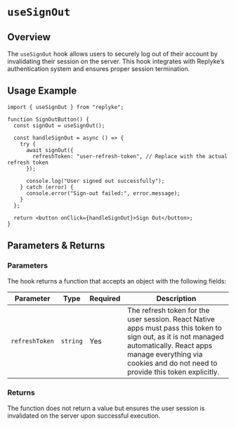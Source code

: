 # `useSignOut`

## Overview
The `useSignOut` hook allows users to securely log out of their account by invalidating their session on the server. This hook integrates with Replyke’s authentication system and ensures proper session termination.

## Usage Example

```tsx
import { useSignOut } from "replyke";

function SignOutButton() {
  const signOut = useSignOut();

  const handleSignOut = async () => {
    try {
      await signOut({
        refreshToken: "user-refresh-token", // Replace with the actual refresh token
      });

      console.log("User signed out successfully");
    } catch (error) {
      console.error("Sign-out failed:", error.message);
    }
  };

  return <button onClick={handleSignOut}>Sign Out</button>;
}
```

## Parameters & Returns

### Parameters
The hook returns a function that accepts an object with the following fields:

| Parameter       | Type      | Required | Description |
| --------------- | --------- | -------- | ----------- |
| `refreshToken`  | `string`  | Yes      | The refresh token for the user session. React Native apps must pass this token to sign out, as it is not managed automatically. React apps manage everything via cookies and do not need to provide this token explicitly. |

### Returns
The function does not return a value but ensures the user session is invalidated on the server upon successful execution.